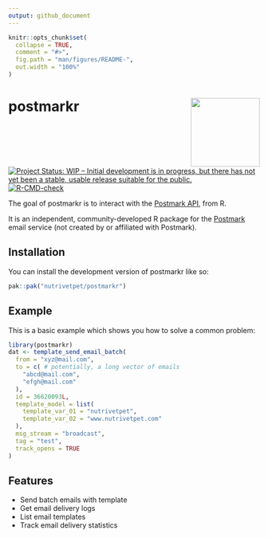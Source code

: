 ```yaml
---
output: github_document
---
```


<!-- README.md is generated from README.Rmd. Please edit that file -->

```r
knitr::opts_chunk$set(
  collapse = TRUE,
  comment = "#>",
  fig.path = "man/figures/README-",
  out.width = "100%"
)
```

# postmarkr <img src="man/figures/logo.png" align="right" height="138" />

<!-- badges: start -->
[![Project Status: WIP – Initial development is in progress, but there has not yet been a stable, usable release suitable for the public.](https://www.repostatus.org/badges/latest/wip.svg)](https://www.repostatus.org/#wip)
[![R-CMD-check](https://github.com/andreranza/postmarkr/actions/workflows/R-CMD-check.yaml/badge.svg)](https://github.com/andreranza/postmarkr/actions/workflows/R-CMD-check.yaml)
<!-- badges: end -->

The goal of postmarkr is to interact with the [Postmark API](https://postmarkapp.com/developer), from R.

It is an independent, community-developed R package for the [Postmark](https://postmarkapp.com) email service (not created by or affiliated with Postmark).

## Installation

You can install the development version of postmarkr like so:

``` r
pak::pak("nutrivetpet/postmarkr")
```

## Example

This is a basic example which shows you how to solve a common problem:

```r
library(postmarkr)
dat <- template_send_email_batch(
  from = "xyz@mail.com",
  to = c( # potentially, a long vector of emails
    "abcd@mail.com",
    "efgh@mail.com"
  ),
  id = 36620093L,
  template_model = list(
    template_var_01 = "nutrivetpet",
    template_var_02 = "www.nutrivetpet.com"
  ),
  msg_stream = "broadcast",
  tag = "test",
  track_opens = TRUE
)
```

## Features

- Send batch emails with template
- Get email delivery logs
- List email templates
- Track email delivery statistics
